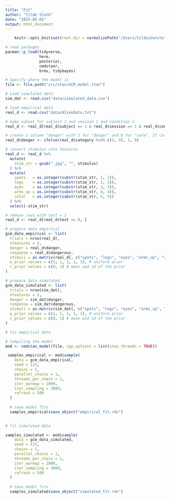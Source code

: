 ```yaml
---
title: "Fit"
author: "Tilde Sloth"
date: "2025-05-02"
output: html_document
---
```


```r
    knitr::opts_knit$set(root.dir = normalizePath("/Users/tildeidunsloth/Documents/GitHub/ACM2024/Assignment_4")) 
```

```r
# read packages
pacman::p_load(tidyverse,
               here,
               posterior,
               cmdstanr,
               brms, tidybayes)
```


```r
# Specify where the model is
file <- file.path("src/stan/GCM_model.stan")

```



```r
# Load simulated data
sim_dat <- read.csv("data/simulated_data.csv")


```


```r
# load empirical data
real_d <- read.csv("data/AlienData.txt")

# make subset for subject 1 and session 1 and condition 1 
real_d <- real_d[real_d$subject == 1 & real_d$session == 1 & real_d$condition == 1, ]

# create a column "danger" with 1 for "danger" and 0 for "safe". If category is 3 or 4, it is "danger", otherwise "safe"
real_d$danger <- ifelse(real_d$category %in% c(3, 4), 1, 0)

# convert stimulus into features
real_d <- real_d %>%
  mutate(
    stim_str = gsub(".jpg", "", stimulus)
  ) %>%
  mutate(
    spots   = as.integer(substr(stim_str, 1, 1)),
    legs    = as.integer(substr(stim_str, 2, 2)),
    eyes    = as.integer(substr(stim_str, 3, 3)),
    arms_up = as.integer(substr(stim_str, 4, 4)),
    color   = as.integer(substr(stim_str, 5, 5))
  ) %>%
  select(-stim_str)

# remove rows with test = 1
real_d <- real_d[real_d$test == 0, ]

```


```r
# prepare data empirical
gcm_data_empirical <- list(
  trials = nrow(real_d),
  nfeatures = 5,
  danger = real_d$danger,
  response = real_d$dangerous,
  stimuli = as.matrix(real_d[, c("spots", "legs", "eyes", "arms_up", "color")]),
  w_prior_values = c(1, 1, 1, 1, 1), # uniform prior
  c_prior_values = c(0, 1) # mean and sd of the prior
)
```

```r
# prepare data simulated
gcm_data_simulated <- list(
  trials = nrow(sim_dat),
  nfeatures = 5,
  danger = sim_dat$danger,
  response = sim_dat$dangerous,
  stimuli = as.matrix(sim_dat[, c("spots", "legs", "eyes", "arms_up", "color")]),
  w_prior_values = c(1, 1, 1, 1, 1), # uniform prior
  c_prior_values = c(0, 1) # mean and sd of the prior
)
```


```r
# fit empirical data 

# Compiling the model
mod <- cmdstan_model(file, cpp_options = list(stan_threads = TRUE))

 samples_empirical <- mod$sample(
    data = gcm_data_empirical,
    seed = 123,
    chains = 1,
    parallel_chains = 1,
    threads_per_chain = 1,
    iter_warmup = 1000,
    iter_sampling = 3000,
    refresh = 500
  )
  
  # Save model fits
  samples_empirical$save_object("empirical_fit.rds")
  
```

```r
# fit simulated data

samples_simulated <- mod$sample(
    data = gcm_data_simulated,
    seed = 123,
    chains = 1,
    parallel_chains = 1,
    threads_per_chain = 1,
    iter_warmup = 1000,
    iter_sampling = 3000,
    refresh = 500
  )
  
  # Save model fits
  samples_simulated$save_object("simulated_fit.rds")
```

